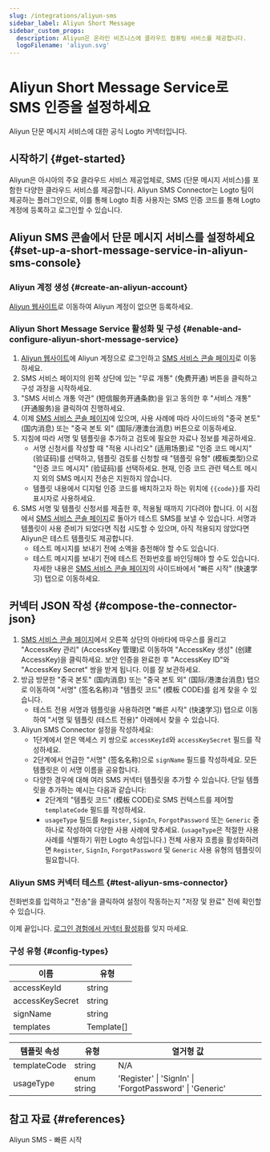 ```yaml
---
slug: /integrations/aliyun-sms
sidebar_label: Aliyun Short Message
sidebar_custom_props:
  description: Aliyun은 온라인 비즈니스에 클라우드 컴퓨팅 서비스를 제공합니다.
  logoFilename: 'aliyun.svg'
---
```



# Aliyun Short Message Service로 SMS 인증을 설정하세요

Aliyun 단문 메시지 서비스에 대한 공식 Logto 커넥터입니다.

<GuideTip />

## 시작하기 \{#get-started}

Aliyun은 아시아의 주요 클라우드 서비스 제공업체로, SMS (단문 메시지 서비스)를 포함한 다양한 클라우드 서비스를 제공합니다. Aliyun SMS Connector는 Logto 팀이 제공하는 플러그인으로, 이를 통해 Logto 최종 사용자는 SMS 인증 코드를 통해 Logto 계정에 등록하고 로그인할 수 있습니다.

## Aliyun SMS 콘솔에서 단문 메시지 서비스를 설정하세요 \{#set-up-a-short-message-service-in-aliyun-sms-console}

### Aliyun 계정 생성 \{#create-an-aliyun-account}

[Aliyun 웹사이트](https://cn.aliyun.com/)로 이동하여 Aliyun 계정이 없으면 등록하세요.

### Aliyun Short Message Service 활성화 및 구성 \{#enable-and-configure-aliyun-short-message-service}

1. [Aliyun 웹사이트](https://cn.aliyun.com/)에 Aliyun 계정으로 로그인하고 [SMS 서비스 콘솔 페이지](https://www.aliyun.com/product/sms)로 이동하세요.
2. SMS 서비스 페이지의 왼쪽 상단에 있는 "무료 개통" (免费开通) 버튼을 클릭하고 구성 과정을 시작하세요.
3. "SMS 서비스 개통 약관" (短信服务开通条款)을 읽고 동의한 후 "서비스 개통" (开通服务)을 클릭하여 진행하세요.
4. 이제 [SMS 서비스 콘솔 페이지](https://dysms.console.aliyun.com/overview)에 있으며, 사용 사례에 따라 사이드바의 "중국 본토" (国内消息) 또는 "중국 본토 외" (国际/港澳台消息) 버튼으로 이동하세요.
5. 지침에 따라 서명 및 템플릿을 추가하고 검토에 필요한 자료나 정보를 제공하세요.
   - 서명 신청서를 작성할 때 "적용 시나리오" (适用场景)로 "인증 코드 메시지" (验证码)를 선택하고, 템플릿 검토를 신청할 때 "템플릿 유형" (模板类型)으로 "인증 코드 메시지" (验证码)를 선택하세요. 현재, 인증 코드 관련 텍스트 메시지 외의 SMS 메시지 전송은 지원하지 않습니다.
   - 템플릿 내용에서 디지털 인증 코드를 배치하고자 하는 위치에 `{{code}}`를 자리 표시자로 사용하세요.
6. SMS 서명 및 템플릿 신청서를 제출한 후, 적용될 때까지 기다려야 합니다. 이 시점에서 [SMS 서비스 콘솔 페이지](https://dysms.console.aliyun.com/overview)로 돌아가 테스트 SMS를 보낼 수 있습니다. 서명과 템플릿이 사용 준비가 되었다면 직접 시도할 수 있으며, 아직 적용되지 않았다면 Aliyun은 테스트 템플릿도 제공합니다.
   - 테스트 메시지를 보내기 전에 소액을 충전해야 할 수도 있습니다.
   - 테스트 메시지를 보내기 전에 테스트 전화번호를 바인딩해야 할 수도 있습니다. 자세한 내용은 [SMS 서비스 콘솔 페이지](https://dysms.console.aliyun.com/overview)의 사이드바에서 "빠른 시작" (快速学习) 탭으로 이동하세요.

## 커넥터 JSON 작성 \{#compose-the-connector-json}

1. [SMS 서비스 콘솔 페이지](https://dysms.console.aliyun.com/overview)에서 오른쪽 상단의 아바타에 마우스를 올리고 "AccessKey 관리" (AccessKey 管理)로 이동하여 "AccessKey 생성" (创建 AccessKey)을 클릭하세요. 보안 인증을 완료한 후 "AccessKey ID"와 "AccessKey Secret" 쌍을 받게 됩니다. 이를 잘 보관하세요.
2. 방금 방문한 "중국 본토" (国内消息) 또는 "중국 본토 외" (国际/港澳台消息) 탭으로 이동하여 "서명" (签名名称)과 "템플릿 코드" (模板 CODE)를 쉽게 찾을 수 있습니다.
   - 테스트 전용 서명과 템플릿을 사용하려면 "빠른 시작" (快速学习) 탭으로 이동하여 "서명 및 템플릿 (테스트 전용)" 아래에서 찾을 수 있습니다.
3. Aliyun SMS Connector 설정을 작성하세요:
   - 1단계에서 얻은 액세스 키 쌍으로 `accessKeyId`와 `accessKeySecret` 필드를 작성하세요.
   - 2단계에서 언급한 "서명" (签名名称)으로 `signName` 필드를 작성하세요. 모든 템플릿은 이 서명 이름을 공유합니다.
   - 다양한 경우에 대해 여러 SMS 커넥터 템플릿을 추가할 수 있습니다. 단일 템플릿을 추가하는 예시는 다음과 같습니다:
     - 2단계의 "템플릿 코드" (模板 CODE)로 SMS 컨텍스트를 제어할 `templateCode` 필드를 작성하세요.
     - `usageType` 필드를 `Register`, `SignIn`, `ForgotPassword` 또는 `Generic` 중 하나로 작성하여 다양한 사용 사례에 맞추세요. (`usageType`은 적절한 사용 사례를 식별하기 위한 Logto 속성입니다.) 전체 사용자 흐름을 활성화하려면 `Register`, `SignIn`, `ForgotPassword` 및 `Generic` 사용 유형의 템플릿이 필요합니다.

### Aliyun SMS 커넥터 테스트 \{#test-aliyun-sms-connector}

전화번호를 입력하고 "전송"을 클릭하여 설정이 작동하는지 "저장 및 완료" 전에 확인할 수 있습니다.

이제 끝입니다. [로그인 경험에서 커넥터 활성화](/connectors/sms-connectors/#enable-phone-number-sign-up-or-sign-in)를 잊지 마세요.

### 구성 유형 \{#config-types}

| 이름            | 유형       |
| --------------- | ---------- |
| accessKeyId     | string     |
| accessKeySecret | string     |
| signName        | string     |
| templates       | Template[] |

| 템플릿 속성  | 유형        | 열거형 값                                               |
| ------------ | ----------- | ------------------------------------------------------- |
| templateCode | string      | N/A                                                     |
| usageType    | enum string | 'Register' \| 'SignIn' \| 'ForgotPassword' \| 'Generic' |

## 참고 자료 \{#references}

<Url href="https://dysms.console.aliyun.com/quickstart">Aliyun SMS - 빠른 시작</Url>
